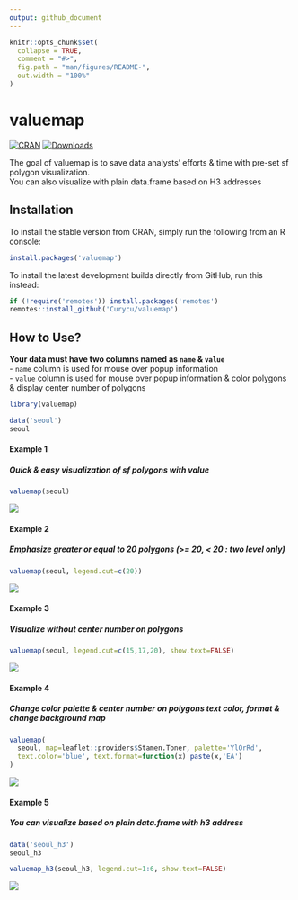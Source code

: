 ```yaml
---
output: github_document
---
```


<!-- README.md is generated from README.Rmd. Please edit that file -->

```r
knitr::opts_chunk$set(
  collapse = TRUE,
  comment = "#>",
  fig.path = "man/figures/README-",
  out.width = "100%"
)
```

# valuemap

<!-- badges: start -->
[![CRAN](https://www.r-pkg.org/badges/version/valuemap)](https://cran.r-project.org/package=valuemap)
[![Downloads](https://cranlogs.r-pkg.org/badges/grand-total/valuemap)](https://www.r-pkg.org/pkg/valuemap)
<!-- badges: end -->

The goal of valuemap is to save data analysts' efforts & time with pre-set sf polygon visualization.  
You can also visualize with plain data.frame based on H3 addresses  

## Installation  

To install the stable version from CRAN, simply run the following from an R console:

```r
install.packages('valuemap')
```

To install the latest development builds directly from GitHub, run this instead:

```r
if (!require('remotes')) install.packages('remotes')
remotes::install_github('Curycu/valuemap')
```

## How to Use?

**Your data must have two columns named as `name` & `value`**  
  - `name` column is used for mouse over popup information  
  - `value` column is used for mouse over popup information & color polygons & display center number of polygons  
  
```r
library(valuemap)

data('seoul')
seoul
```

#### Example 1
##### Quick & easy visualization of sf polygons with value  
```r
valuemap(seoul)
```
![](example_1.PNG)

#### Example 2
##### Emphasize greater or equal to 20 polygons (>= 20, < 20 : two level only)  
```r
valuemap(seoul, legend.cut=c(20))
```
![](example_2.PNG)

#### Example 3
##### Visualize without center number on polygons  
```r
valuemap(seoul, legend.cut=c(15,17,20), show.text=FALSE)
```
![](example_3.PNG)

#### Example 4
##### Change color palette & center number on polygons text color, format & change background map  
```r
valuemap(
  seoul, map=leaflet::providers$Stamen.Toner, palette='YlOrRd',
  text.color='blue', text.format=function(x) paste(x,'EA')
)
```
![](example_4.PNG)
 
#### Example 5
##### You can visualize based on plain data.frame with h3 address 
```r
data('seoul_h3')
seoul_h3
```
```r
valuemap_h3(seoul_h3, legend.cut=1:6, show.text=FALSE)
```
![](example_5.PNG)
